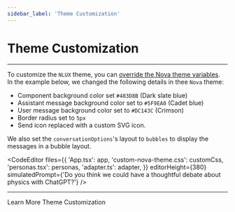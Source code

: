 ```yaml
---
sidebar_label: 'Theme Customization'
---
```



# Theme Customization

---

To customize the `NLUX` theme, you can [override the Nova theme variables](/learn/customize-theme).<br />
In the example below, we changed the following details in thee `Nova` theme:

* Component background color set `#483D8B` (Dark slate blue)
* Assistant message background color set to `#5F9EA0` (Cadet blue)
* User message background color set to `#DC143C` (Crimson)
* Border radius set to `5px`
* Send icon replaced with a custom SVG icon.

We also set the `conversationOptions`'s layout to `bubbles` to display the messages in a bubble layout.

<CodeEditor
    files={{
        'App.tsx': app,
        'custom-nova-theme.css': customCss,
        'personas.tsx': personas,
        'adapter.ts': adapter,
    }}
    editorHeight={380}
    simulatedPrompt={'Do you think we could have a thoughtful debate about physics with ChatGPT?'}
/>

---

<Link className="learn-more-link button button--secondary" to="/learn/customize-theme">Learn More Theme Customization</Link>